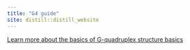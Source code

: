 ```yaml
---
title: "G4 guide"
site: distill::distill_website
---
```


[Learn more about the basics of G-quadruplex structure basics](guideline.html)
